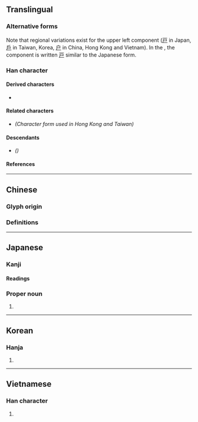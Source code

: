 {{also|启|啟}}
{{character info/new}}
{{character info/new|0x2f843}}
==Translingual==
{{Han simplified forms|啟|啓|启}}

===Alternative forms===
Note that regional variations exist for the upper left component ([[戸]] in Japan, [[戶]] in Taiwan, Korea, [[户]] in China, Hong Kong and Vietnam). In the {{w|Kangxi dictionary}}, the component is written [[戸]] similar to the Japanese form.

===Han character===
{{Han char|rn=30|rad=口|as=08|sn=11|four=|canj=HKR,IKR,XHKR|ids=⿱⿰戸攵口(J),⿱⿰戶攵口(TK),⿱⿰户攵口(GHV)}}

====Derived characters====
* {{l|mul|[[𢴖]], [[㬖]], [[𭿚]], [[𦄊]]}}

====Related characters====
* {{l|mul|[[啟]]}} ''(Character form used in Hong Kong and Taiwan)''

====Descendants====
* {{l|mul|[[启]]}} ''({{w|Simplified Chinese}})''

====References====
{{Han ref|kx=0195.170|dkj=03820|dj=0416.160|hdz=10646.120|uh=5553}}

----

==Chinese==

===Glyph origin===
{{Han etym}}

===Definitions===
{{zh-see|啟|v}}

----

==Japanese==

===Kanji===
{{ja-kanji|grade=c|rs=口08}}

====Readings====
{{ja-readings
|goon=け
|kanon=けい
|kun=ひら-く, もう-す
}}

===Proper noun===
{{ja-pos|proper|けい}}

# {{given name|male|lang=ja|sort=けい}}

----

==Korean==

===Hanja===
{{ko-hanja|hangeul=계|rv=gye|mr=kye}}

# {{defn|lang=ko|sort=口08}}

----

==Vietnamese==

===Han character===
{{vi-hantu|[[khải]], [[kiết]]|rs=口08}}

# {{defn|lang=vi|sort=口08}}